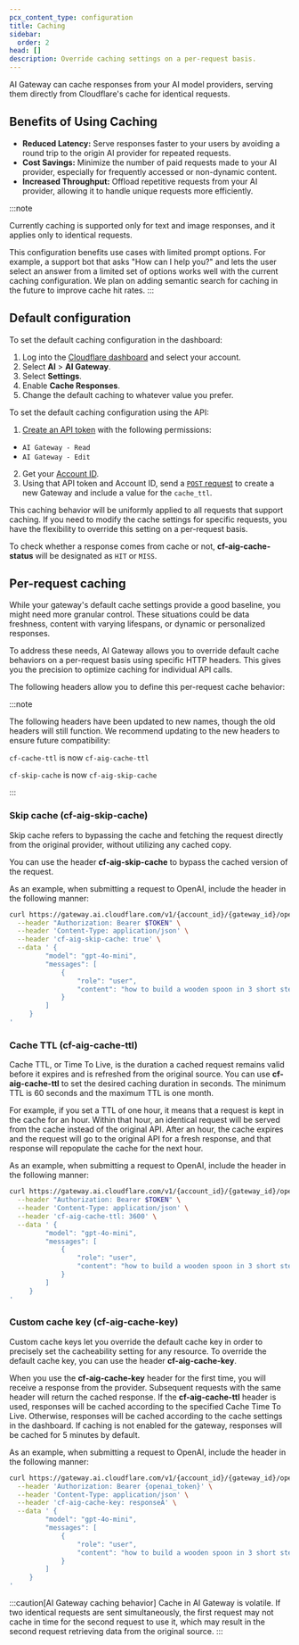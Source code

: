 ```yaml
---
pcx_content_type: configuration
title: Caching
sidebar:
  order: 2
head: []
description: Override caching settings on a per-request basis.
---
```



AI Gateway can cache responses from your AI model providers, serving them directly from Cloudflare's cache for identical requests.

## Benefits of Using Caching

- **Reduced Latency:** Serve responses faster to your users by avoiding a round trip to the origin AI provider for repeated requests.
- **Cost Savings:** Minimize the number of paid requests made to your AI provider, especially for frequently accessed or non-dynamic content.
- **Increased Throughput:** Offload repetitive requests from your AI provider, allowing it to handle unique requests more efficiently.

:::note

Currently caching is supported only for text and image responses, and it applies only to identical requests.

This configuration benefits use cases with limited prompt options. For example, a support bot that asks "How can I help you?" and lets the user select an answer from a limited set of options works well with the current caching configuration.
We plan on adding semantic search for caching in the future to improve cache hit rates.
:::

## Default configuration

<Tabs syncKey="dashPlusAPI"> <TabItem label="Dashboard">

To set the default caching configuration in the dashboard:

1. Log into the [Cloudflare dashboard](https://dash.cloudflare.com/) and select your account.
2. Select **AI** > **AI Gateway**.
3. Select **Settings**.
4. Enable **Cache Responses**.
5. Change the default caching to whatever value you prefer.

</TabItem> <TabItem label="API">

To set the default caching configuration using the API:

1. [Create an API token](/fundamentals/api/get-started/create-token/) with the following permissions:

- `AI Gateway - Read`
- `AI Gateway - Edit`

2. Get your [Account ID](/fundamentals/account/find-account-and-zone-ids/).
3. Using that API token and Account ID, send a [`POST` request](/api/resources/ai_gateway/methods/create/) to create a new Gateway and include a value for the `cache_ttl`.

</TabItem> </Tabs>

This caching behavior will be uniformly applied to all requests that support caching. If you need to modify the cache settings for specific requests, you have the flexibility to override this setting on a per-request basis.

To check whether a response comes from cache or not, **cf-aig-cache-status** will be designated as `HIT` or `MISS`.

## Per-request caching

While your gateway's default cache settings provide a good baseline, you might need more granular control. These situations could be data freshness, content with varying lifespans, or dynamic or personalized responses.

To address these needs, AI Gateway allows you to override default cache behaviors on a per-request basis using specific HTTP headers. This gives you the precision to optimize caching for individual API calls.

The following headers allow you to define this per-request cache behavior:

:::note

The following headers have been updated to new names, though the old headers will still function. We recommend updating to the new headers to ensure future compatibility:

`cf-cache-ttl` is now `cf-aig-cache-ttl`

`cf-skip-cache` is now `cf-aig-skip-cache`

:::

### Skip cache (cf-aig-skip-cache)

Skip cache refers to bypassing the cache and fetching the request directly from the original provider, without utilizing any cached copy.

You can use the header **cf-aig-skip-cache** to bypass the cached version of the request.

As an example, when submitting a request to OpenAI, include the header in the following manner:

```bash title="Request skipping the cache"
curl https://gateway.ai.cloudflare.com/v1/{account_id}/{gateway_id}/openai/chat/completions \
  --header "Authorization: Bearer $TOKEN" \
  --header 'Content-Type: application/json' \
  --header 'cf-aig-skip-cache: true' \
  --data ' {
   		 "model": "gpt-4o-mini",
   		 "messages": [
   			 {
   				 "role": "user",
   				 "content": "how to build a wooden spoon in 3 short steps? give as short as answer as possible"
   			 }
   		 ]
   	 }
'
```

### Cache TTL (cf-aig-cache-ttl)

Cache TTL, or Time To Live, is the duration a cached request remains valid before it expires and is refreshed from the original source. You can use **cf-aig-cache-ttl** to set the desired caching duration in seconds. The minimum TTL is 60 seconds and the maximum TTL is one month.

For example, if you set a TTL of one hour, it means that a request is kept in the cache for an hour. Within that hour, an identical request will be served from the cache instead of the original API. After an hour, the cache expires and the request will go to the original API for a fresh response, and that response will repopulate the cache for the next hour.

As an example, when submitting a request to OpenAI, include the header in the following manner:

```bash title="Request to be cached for an hour"
curl https://gateway.ai.cloudflare.com/v1/{account_id}/{gateway_id}/openai/chat/completions \
  --header "Authorization: Bearer $TOKEN" \
  --header 'Content-Type: application/json' \
  --header 'cf-aig-cache-ttl: 3600' \
  --data ' {
   		 "model": "gpt-4o-mini",
   		 "messages": [
   			 {
   				 "role": "user",
   				 "content": "how to build a wooden spoon in 3 short steps? give as short as answer as possible"
   			 }
   		 ]
   	 }
'
```

### Custom cache key (cf-aig-cache-key)

Custom cache keys let you override the default cache key in order to precisely set the cacheability setting for any resource. To override the default cache key, you can use the header **cf-aig-cache-key**.

When you use the **cf-aig-cache-key** header for the first time, you will receive a response from the provider. Subsequent requests with the same header will return the cached response. If the **cf-aig-cache-ttl** header is used, responses will be cached according to the specified Cache Time To Live. Otherwise, responses will be cached according to the cache settings in the dashboard. If caching is not enabled for the gateway, responses will be cached for 5 minutes by default.

As an example, when submitting a request to OpenAI, include the header in the following manner:

```bash title="Request with custom cache key"
curl https://gateway.ai.cloudflare.com/v1/{account_id}/{gateway_id}/openai/chat/completions \
  --header 'Authorization: Bearer {openai_token}' \
  --header 'Content-Type: application/json' \
  --header 'cf-aig-cache-key: responseA' \
  --data ' {
   		 "model": "gpt-4o-mini",
   		 "messages": [
   			 {
   				 "role": "user",
   				 "content": "how to build a wooden spoon in 3 short steps? give as short as answer as possible"
   			 }
   		 ]
   	 }
'
```

:::caution[AI Gateway caching behavior]
Cache in AI Gateway is volatile. If two identical requests are sent simultaneously, the first request may not cache in time for the second request to use it, which may result in the second request retrieving data from the original source.
:::
